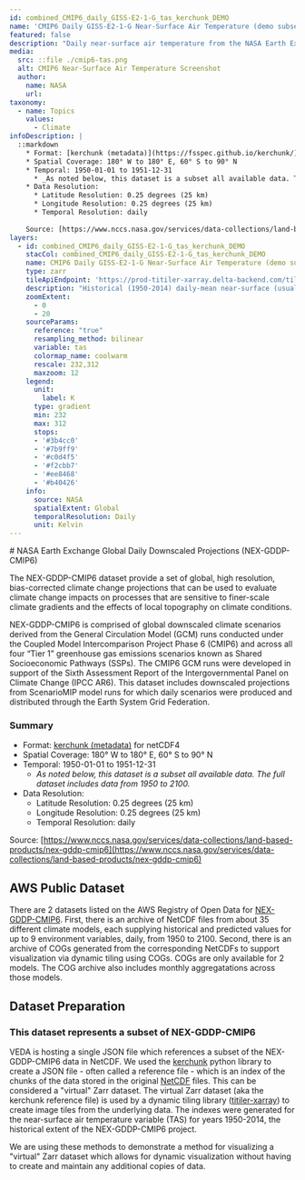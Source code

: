 ```yaml
---
id: combined_CMIP6_daily_GISS-E2-1-G_tas_kerchunk_DEMO
name: 'CMIP6 Daily GISS-E2-1-G Near-Surface Air Temperature (demo subset)'
featured: false
description: "Daily near-surface air temperature from the NASA Earth Exchange Global Daily Downscaled Projections (NEX-GDDP-CMIP6) Project."
media:
  src: ::file ./cmip6-tas.png
  alt: CMIP6 Near-Surface Air Temperature Screenshot
  author:
    name: NASA
    url: 
taxonomy:
  - name: Topics
    values:
      - Climate
infoDescription: |
  ::markdown
    * Format: [kerchunk (metadata)](https://fsspec.github.io/kerchunk/) for netCDF4
    * Spatial Coverage: 180° W to 180° E, 60° S to 90° N
    * Temporal: 1950-01-01 to 1951-12-31
      * _As noted below, this dataset is a subset all available data. The full dataset includes data from 1950 to 2100._
    * Data Resolution:
      * Latitude Resolution: 0.25 degrees (25 km)
      * Longitude Resolution: 0.25 degrees (25 km)
      * Temporal Resolution: daily
    
    Source: [https://www.nccs.nasa.gov/services/data-collections/land-based-products/nex-gddp-cmip6](https://www.nccs.nasa.gov/services/data-collections/land-based-products/nex-gddp-cmip6)
layers:
  - id: combined_CMIP6_daily_GISS-E2-1-G_tas_kerchunk_DEMO
    stacCol: combined_CMIP6_daily_GISS-E2-1-G_tas_kerchunk_DEMO
    name: CMIP6 Daily GISS-E2-1-G Near-Surface Air Temperature (demo subset)
    type: zarr
    tileApiEndpoint: 'https://prod-titiler-xarray.delta-backend.com/tilejson.json'
    description: "Historical (1950-2014) daily-mean near-surface (usually, 2 meter) air temperature in Kelvin."
    zoomExtent:
      - 0
      - 20
    sourceParams:
      reference: "true"
      resampling_method: bilinear
      variable: tas
      colormap_name: coolwarm
      rescale: 232,312
      maxzoom: 12
    legend:
      unit: 
        label: K
      type: gradient
      min: 232
      max: 312
      stops:
      - '#3b4cc0'
      - '#7b9ff9'
      - '#c0d4f5'
      - '#f2cbb7'
      - '#ee8468'
      - '#b40426'
    info:
      source: NASA
      spatialExtent: Global
      temporalResolution: Daily
      unit: Kelvin
---
```


<Block>
<Prose>
# NASA Earth Exchange Global Daily Downscaled Projections (NEX-GDDP-CMIP6)

The NEX-GDDP-CMIP6 dataset provide a set of global, high resolution, bias-corrected climate change projections that can be used to evaluate climate change impacts on processes that are sensitive to finer-scale climate gradients and the effects of local topography on climate conditions.

NEX-GDDP-CMIP6 is comprised of global downscaled climate scenarios derived from the General Circulation Model (GCM) runs conducted under the Coupled Model Intercomparison Project Phase 6 (CMIP6) and across all four “Tier 1” greenhouse gas emissions scenarios known as Shared Socioeconomic Pathways (SSPs). The CMIP6 GCM runs were developed in support of the Sixth Assessment Report of the Intergovernmental Panel on Climate Change (IPCC AR6). This dataset includes downscaled projections from ScenarioMIP model runs for which daily scenarios were produced and distributed through the Earth System Grid Federation. 

### Summary

* Format: [kerchunk (metadata)](https://fsspec.github.io/kerchunk/) for netCDF4
* Spatial Coverage: 180° W to 180° E, 60° S to 90° N
* Temporal: 1950-01-01 to 1951-12-31
  * _As noted below, this dataset is a subset all available data. The full dataset includes data from 1950 to 2100._
* Data Resolution:
  * Latitude Resolution: 0.25 degrees (25 km)
  * Longitude Resolution: 0.25 degrees (25 km)
  * Temporal Resolution: daily

Source: [https://www.nccs.nasa.gov/services/data-collections/land-based-products/nex-gddp-cmip6](https://www.nccs.nasa.gov/services/data-collections/land-based-products/nex-gddp-cmip6)

## AWS Public Dataset

There are 2 datasets listed on the AWS Registry of Open Data for [NEX-GDDP-CMIP6](https://registry.opendata.aws/nex-gddp-cmip6/). First, there is an archive of NetCDF files from about 35 different climate models, each supplying historical and predicted values for up to 9 environment variables, daily, from 1950 to 2100. Second, there is an archive of COGs generated from the corresponding NetCDFs to support visualization via dynamic tiling using COGs. COGs are only available for 2 models. The COG archive also includes monthly aggregatations across those models.

## Dataset Preparation

### This dataset represents a subset of NEX-GDDP-CMIP6

VEDA is hosting a single JSON file which references a subset of the NEX-GDDP-CMIP6 data in NetCDF. We used the [kerchunk](https://fsspec.github.io/kerchunk/) python library to create a JSON file - often called a reference file - which is an index of the chunks of the data stored in the original [NetCDF](https://www.unidata.ucar.edu/software/netcdf/) files. This can be considered a "virtual" Zarr dataset. The virtual Zarr dataset (aka the kerchunk reference file) is used by a dynamic tiling library ([titiler-xarray](https://github.com/developmentseed/titiler-xarray)) to create image tiles from the underlying data. The indexes were generated for the near-surface air temperature variable (TAS) for years 1950-2014, the historical extent of the NEX-GDDP-CMIP6 project.

We are using these methods to demonstrate a method for visualizing a "virtual" Zarr dataset which allows for dynamic visualization without having to create and maintain any additional copies of data.

</Prose>
</Block>

